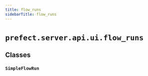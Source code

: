 ```yaml
---
title: flow_runs
sidebarTitle: flow_runs
---
```


# `prefect.server.api.ui.flow_runs`

## Classes

### `SimpleFlowRun` <sup><a href="https://github.com/PrefectHQ/prefect/blob/main/src/prefect/server/api/ui/flow_runs.py#L27" target="_blank"><Icon icon="github" size="14" /></a></sup>
